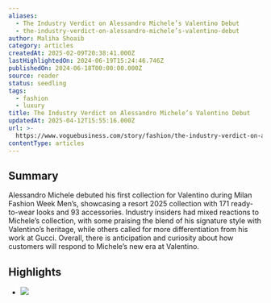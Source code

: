 ```yaml
---
aliases:
  - The Industry Verdict on Alessandro Michele’s Valentino Debut
  - the-industry-verdict-on-alessandro-michele’s-valentino-debut
author: Maliha Shoaib
category: articles
createdAt: 2025-02-09T20:38:41.000Z
lastHighlightedOn: 2024-06-19T15:24:46.746Z
publishedOn: 2024-06-18T00:00:00.000Z
source: reader
status: seedling
tags:
  - fashion
  - luxury
title: The Industry Verdict on Alessandro Michele’s Valentino Debut
updatedAt: 2025-04-12T15:55:16.000Z
url: >-
  https://www.voguebusiness.com/story/fashion/the-industry-verdict-on-alessandro-micheles-valentino-debut?uID=58ba29f6592c24ef0bdefa76114a43982a806c17a289ed758a3b0794fe834435&utm_campaign=VB_NEWS_Hilary_TUES_180624&utm_source=newsletter&utm_brand=vb&utm_mailing=VB_NEWS_Hilary_TUES_180624&utm_medium=email&utm_term=VB_VogueBusiness
contentType: articles
---
```

## Summary

Alessandro Michele debuted his first collection for Valentino during Milan Fashion Week Men’s, showcasing a resort 2025 collection with 171 ready-to-wear looks and 93 accessories. Industry insiders had mixed reactions to Michele’s collection, with some praising the blend of his signature style with Valentino’s heritage, while others called for more differentiation from his work at Gucci. Overall, there is anticipation and curiosity about how customers will respond to Michele’s new era at Valentino.

## Highlights

- ![](https://media.voguebusiness.com/photos/6670868351f93ca6fe8b60cd/2:3/w_2560%2Cc_limit/00015-valentino-resort-2025-cred.png)
